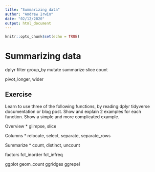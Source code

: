 ```yaml
---
title: "Summarizing data"
author: "Andrew Irwin"
date: "02/12/2020"
output: html_document
---
```


```r
knitr::opts_chunk$set(echo = TRUE)
```

# Summarizing data

dplyr
filter
group_by
mutate
summarize
slice
count

pivot_longer, wider


## Exercise

Learn to use three of the following functions, by reading dplyr tidyverse documentation or blog post. Show and explain 2 examples for each function. Show a simple and more complicated example.

Overview
* glimpse, slice

Columns
* relocate, select, separate, separate_rows

Summarize
* count, distinct, uncount

factors
fct_inorder
fct_infreq

ggplot
geom_count
ggridges
ggrepel
